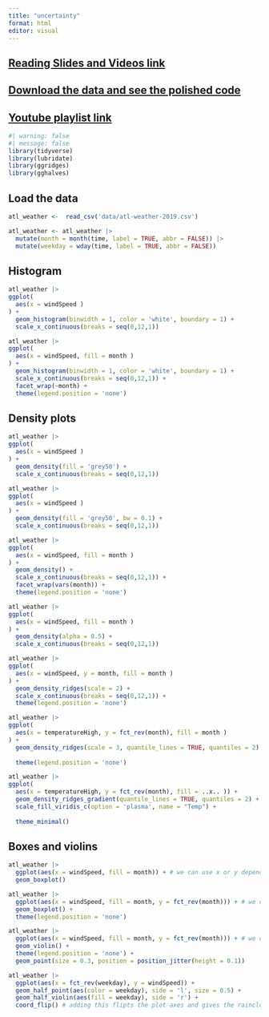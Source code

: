 ```yaml
---
title: "uncertainty"
format: html
editor: visual
---
```


## [Reading Slides and Videos link](https://datavizm20.classes.andrewheiss.com/content/06-content/)

## [Download the data and see the polished code](https://datavizm20.classes.andrewheiss.com/example/06-example/) 

## [Youtube playlist link](https://www.youtube.com/watch?v=TCQwkwlj4kM&list=PLS6tnpTr39sFmy596lUElQakCrKDSHUUU&index=2)

```r
#| warning: false
#| message: false
library(tidyverse)
library(lubridate)
library(ggridges)
library(gghalves)


```

## Load the data

```r
atl_weather <-  read_csv('data/atl-weather-2019.csv')
```

```r
atl_weather <- atl_weather |> 
  mutate(month = month(time, label = TRUE, abbr = FALSE)) |> 
  mutate(weekday = wday(time, label = TRUE, abbr = FALSE))
```

## Histogram

```r
atl_weather |> 
ggplot(
  aes(x = windSpeed )
) + 
  geom_histogram(binwidth = 1, color = 'white', boundary = 1) + 
  scale_x_continuous(breaks = seq(0,12,1))
```

```r

atl_weather |> 
ggplot(
  aes(x = windSpeed, fill = month )
) + 
  geom_histogram(binwidth = 1, color = 'white', boundary = 1) + 
  scale_x_continuous(breaks = seq(0,12,1)) + 
  facet_wrap(~month) + 
  theme(legend.position = 'none')
```

## Density plots

```r
atl_weather |> 
ggplot(
  aes(x = windSpeed )
) + 
  geom_density(fill = 'grey50') + 
  scale_x_continuous(breaks = seq(0,12,1))
```

```r
atl_weather |> 
ggplot(
  aes(x = windSpeed )
) + 
  geom_density(fill = 'grey50', bw = 0.1) + 
  scale_x_continuous(breaks = seq(0,12,1))
```

```r
atl_weather |> 
ggplot(
  aes(x = windSpeed, fill = month )
) + 
  geom_density() + 
  scale_x_continuous(breaks = seq(0,12,1)) + 
  facet_wrap(vars(month)) + 
  theme(legend.position = 'none')
```

```r
atl_weather |> 
ggplot(
  aes(x = windSpeed, fill = month )
) + 
  geom_density(alpha = 0.5) + 
  scale_x_continuous(breaks = seq(0,12,1)) 
```

```r
atl_weather |> 
ggplot(
  aes(x = windSpeed, y = month, fill = month )
) + 
  geom_density_ridges(scale = 2) + 
  scale_x_continuous(breaks = seq(0,12,1)) +
  theme(legend.position = 'none')
```

```r
atl_weather |> 
ggplot(
  aes(x = temperatureHigh, y = fct_rev(month), fill = month )
) + 
  geom_density_ridges(scale = 3, quantile_lines = TRUE, quantiles = 2) + 
 
  theme(legend.position = 'none')
```

```r
atl_weather |> 
ggplot(
  aes(x = temperatureHigh, y = fct_rev(month), fill = ..x.. )) + 
  geom_density_ridges_gradient(quantile_lines = TRUE, quantiles = 2) +
  scale_fill_viridis_c(option = 'plasma', name = "Temp") +
 
  theme_minimal()
```

## Boxes and violins

```r
atl_weather |> 
  ggplot(aes(x = windSpeed, fill = month)) + # we can use x or y depending upon how we want to draw the boxplot horizontally or verically
  geom_boxplot()
```

```r
atl_weather |> 
  ggplot(aes(x = windSpeed, fill = month, y = fct_rev(month))) + # we can use x or y depending upon how we want to draw the boxplot horizontally or verically
  geom_boxplot() + 
  theme(legend.position = 'none')
```

```r
atl_weather |> 
  ggplot(aes(x = windSpeed, fill = month, y = fct_rev(month))) + # we can use x or y depending upon how we want to draw the boxplot horizontally or verically
  geom_violin() + 
  theme(legend.position = 'none') + 
  geom_point(size = 0.3, position = position_jitter(height = 0.1))
```

```r

atl_weather |> 
  ggplot(aes(x = fct_rev(weekday), y = windSpeed)) +
  geom_half_point(aes(color = weekday), side = 'l', size = 0.5) + 
  geom_half_violin(aes(fill = weekday), side = 'r') + 
  coord_flip() # adding this flipts the plot axes and gives the raincloud plot
```
